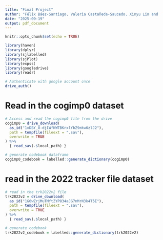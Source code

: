 ```yaml
---
title: "Final Project"
author: "Félix Báez-Santiago, Valeria Castañeda-Saucedo, Xinyu Lin and Angelina Lu"
date: "2025-09-19"
output: pdf_document
---
```


```r
knitr::opts_chunk$set(echo = TRUE)
```

```r
library(haven)
library(dplyr)
library(sjlabelled)
library(sjPlot)
library(expss)
library(googledrive)
library(readr)

# Authenticate with google account once
drive_auth()
```

# Read in the cogimp0 dataset
```r
# Access and read the cogimp0 file from the drive
cogimp0 = drive_download(
  as_id("1xDBY_8-djIWfKWTBKrxlYbZ9mkw6zlJ2"),
  path = tempfile(fileext = ".sav"),
  overwrite = TRUE
) %>%
  { read_sav(.$local_path) }  

# generate codebook dataframe
cogimp0_codebook = labelled::generate_dictionary(cogimp0)
```

# read in the 2022 tracker file dataset
```r
# read in the trk2022v2 file
trk2022v2 = drive_download(
  as_id("1G0wZriMuTMftZYP834aJG7nMrN3k4T5E"),
  path = tempfile(fileext = ".sav"),
  overwrite = TRUE
) %>%
  { read_sav(.$local_path) }  

# generate codebook
trk2022v2_codebook = labelled::generate_dictionary(trk2022v2)
```

